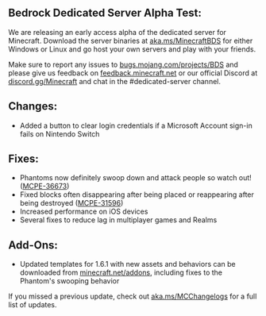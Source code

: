 ## **Bedrock Dedicated Server Alpha Test:** 

We are releasing an early access alpha of the dedicated server for Minecraft. Download the server binaries at [aka.ms/MinecraftBDS](https://aka.ms/MinecraftBDS) for either Windows or Linux and go host your own servers and play with your friends.

Make sure to report any issues to [bugs.mojang.com/projects/BDS](https://na01.safelinks.protection.outlook.com/?url=https%3A%2F%2Fbugs.mojang.com%2Fprojects%2FBDS&data=02%7C01%7C%7Cae961f70845741f314f108d6176f1a8b%7C72f988bf86f141af91ab2d7cd011db47%7C1%7C0%7C636722163281654949&sdata=mC0Dvr5h%2BuQJTPTdbt1ihzPdh7jPkenUgRS4l6zafx4%3D&reserved=0) and please give us feedback on [feedback.minecraft.net](https://na01.safelinks.protection.outlook.com/?url=https%3A%2F%2Ffeedback.minecraft.net&data=02%7C01%7C%7Cae961f70845741f314f108d6176f1a8b%7C72f988bf86f141af91ab2d7cd011db47%7C1%7C0%7C636722163281654949&sdata=NQWN888KojJZVfUdNg7FubQ2fQAzwsdF8LiBnJFGVT8%3D&reserved=0) or our official Discord at [discord.gg/Minecraft](https://na01.safelinks.protection.outlook.com/?url=https%3A%2F%2Fdiscord.gg%2FMinecraft&data=02%7C01%7C%7Cae961f70845741f314f108d6176f1a8b%7C72f988bf86f141af91ab2d7cd011db47%7C1%7C0%7C636722163281664966&sdata=YeLUUDHOJTgAyYfFhXbwaZ054KiK3Aj58Q1YkrHrWJ0%3D&reserved=0) and chat in the #dedicated-server channel.  
  

## **Changes:**

-   Added a button to clear login credentials if a Microsoft Account sign-in fails on Nintendo Switch  
      
    

## **Fixes:**

-   Phantoms now definitely swoop down and attack people so watch out! ([MCPE-36673](https://na01.safelinks.protection.outlook.com/?url=https%3A%2F%2Fbugs.mojang.com%2Fbrowse%2FMCPE-36673&data=02%7C01%7C%7Cae961f70845741f314f108d6176f1a8b%7C72f988bf86f141af91ab2d7cd011db47%7C1%7C0%7C636722163281674970&sdata=CTCA2hNpMOMCnm4OJuJvBELa17d4CRvJXLhrQzk2s7A%3D&reserved=0))
-   Fixed blocks often disappearing after being placed or reappearing after being destroyed ([MCPE-31596](https://na01.safelinks.protection.outlook.com/?url=https%3A%2F%2Fbugs.mojang.com%2Fbrowse%2FMCPE-31596&data=02%7C01%7C%7Cae961f70845741f314f108d6176f1a8b%7C72f988bf86f141af91ab2d7cd011db47%7C1%7C0%7C636722163281674970&sdata=lryzUt9RLess6mRqJ%2B%2B1yEMw6N8NGmNv7v1m2rVxjWI%3D&reserved=0))
-   Increased performance on iOS devices
-   Several fixes to reduce lag in multiplayer games and Realms  
      
    

## **Add-Ons:**

-   Updated templates for 1.6.1 with new assets and behaviors can be downloaded from [minecraft.net/addons](https://minecraft.net/addons), including fixes to the Phantom's swooping behavior  
      
    

If you missed a previous update, check out [aka.ms/MCChangelogs](https://na01.safelinks.protection.outlook.com/?url=https%3A%2F%2Faka.ms%2FMCChangelogs&data=02%7C01%7C%7Cae961f70845741f314f108d6176f1a8b%7C72f988bf86f141af91ab2d7cd011db47%7C1%7C0%7C636722163281684978&sdata=4vUICl3zgLT4wHUXLCeaKrBYaIOUE2Ej8RaF%2FaxfCKg%3D&reserved=0) for a full list of updates.